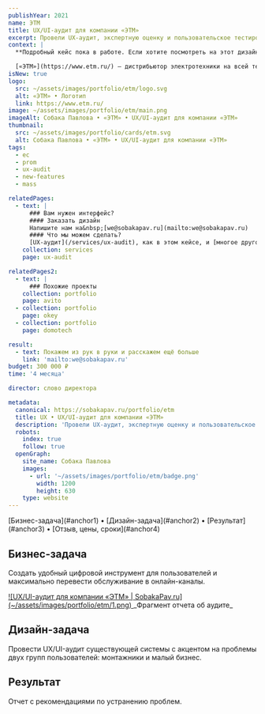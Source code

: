 ```yaml
---
publishYear: 2021
name: ЭТМ
title: UX/UI-аудит для компании «ЭТМ»
excerpt: Провели UX-аудит, экспертную оценку и пользовательское тестирование
context: |
  **Подробный кейс пока в работе. Если хотите посмотреть на этот дизайн в деталях, пишите нам на [we@sobakapav.ru](mailto:we@sobakapav.ru)**

  [«ЭТМ»](https://www.etm.ru/) — дистрибьютор электротехники на всей территории России для широкого круга клиентов: промышленных предприятий, производителей электрощитового оборудования, предприятий инфраструктуры, электромонтажных и строительных компаний, частных монтажников, розничных магазинов и др.
isNew: true
logo:
  src: ~/assets/images/portfolio/etm/logo.svg
  alt: «ЭТМ» • Логотип
  link: https://www.etm.ru/
image: ~/assets/images/portfolio/etm/main.png
imageAlt: Собака Павлова • «ЭТМ» • UX/UI-аудит для компании «ЭТМ»
thumbnail:
  src: ~/assets/images/portfolio/cards/etm.svg
  alt: Собака Павлова • «ЭТМ» • UX/UI-аудит для компании «ЭТМ»
tags:
  - ec
  - prom
  - ux-audit
  - new-features
  - mass

relatedPages:
  - text: |
      ### Вам нужен интерфейс?
      #### Заказать дизайн
      Напишите нам на&nbsp;[we@sobakapav.ru](mailto:we@sobakapav.ru) 
      #### Что мы можем сделать?
      [UX-аудит](/services/ux-audit), как в этом кейсе, и [многое другое](/services).
    collection: services
    page: ux-audit

relatedPages2:
  - text: |
      ### Похожие проекты
    collection: portfolio
    page: avito
  - collection: portfolio
    page: okey
  - collection: portfolio
    page: domotech

result:
  - text: Покажем из рук в руки и расскажем ещё больше
    link: 'mailto:we@sobakapav.ru'
budget: 300 000 ₽
time: '4 месяца'

director: слово директора

metadata:
  canonical: https://sobakapav.ru/portfolio/etm
  title: UX • UX/UI-аудит для компании «ЭТМ»
  description: 'Провели UX-аудит, экспертную оценку и пользовательское тестирование'
  robots:
    index: true
    follow: true
  openGraph:
    site_name: Собака Павлова
    images:
      - url: '~/assets/images/portfolio/etm/badge.png'
        width: 1200
        height: 630
    type: website
---
```



<TOC>
  [Бизнес-задача](#anchor1) • [Дизайн-задача](#anchor2) • [Результат](#anchor3) • [Отзыв, цены, сроки](#anchor4)
</TOC>

## <a name="anchor1" />Бизнес-задача

Создать удобный цифровой инструмент для пользователей и максимально перевести обслуживание в онлайн-каналы.

<a href="/images/portfolio/etm/1.png" alt="UX/UI-аудит для компании «ЭТМ»" target="_blank">
  ![UX/UI-аудит для компании «ЭТМ» | SobakaPav.ru](~/assets/images/portfolio/etm/1.png)
</a>
_Фрагмент отчета об аудите_

## <a name="anchor2" />Дизайн-задача

Провести UX/UI-аудит существующей системы с акцентом на проблемы двух групп пользователей: монтажники и малый бизнес.

## <a name="anchor3" />Результат

Отчет с рекомендациями по устранению проблем.

## <a name="anchor4" />

